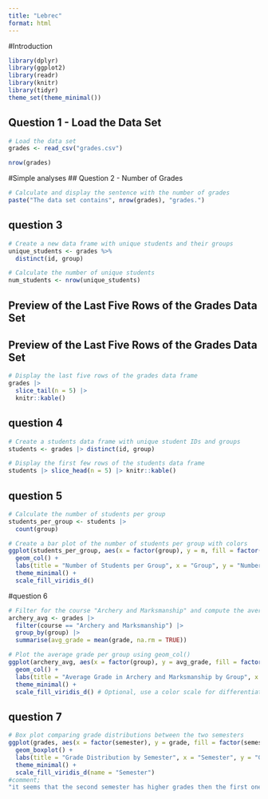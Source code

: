 ```yaml
---
title: "Lebrec"
format: html
---
```

#Introduction
```r
library(dplyr)
library(ggplot2)
library(readr)
library(knitr)
library(tidyr)
theme_set(theme_minimal())
```

## Question 1 - Load the Data Set

```r
# Load the data set
grades <- read_csv("grades.csv")

```

```r
nrow(grades)
```
#Simple analyses
## Question 2 - Number of Grades

```r
# Calculate and display the sentence with the number of grades
paste("The data set contains", nrow(grades), "grades.")
```

## question 3 
```r
# Create a new data frame with unique students and their groups
unique_students <- grades %>%
  distinct(id, group)

# Calculate the number of unique students
num_students <- nrow(unique_students)

```
## Preview of the Last Five Rows of the Grades Data Set

## Preview of the Last Five Rows of the Grades Data Set

```r
# Display the last five rows of the grades data frame
grades |>
  slice_tail(n = 5) |>
  knitr::kable()
```
## question 4 
```r
# Create a students data frame with unique student IDs and groups
students <- grades |> distinct(id, group)

# Display the first few rows of the students data frame
students |> slice_head(n = 5) |> knitr::kable()
```
## question 5 
```r
# Calculate the number of students per group
students_per_group <- students |>
  count(group)
```

```r
# Create a bar plot of the number of students per group with colors
ggplot(students_per_group, aes(x = factor(group), y = n, fill = factor(group))) +
  geom_col() +
  labs(title = "Number of Students per Group", x = "Group", y = "Number of Students") +
  theme_minimal() +
  scale_fill_viridis_d() 
```
#question 6 
```r
# Filter for the course "Archery and Marksmanship" and compute the average grade per group
archery_avg <- grades |>
  filter(course == "Archery and Marksmanship") |>
  group_by(group) |>
  summarise(avg_grade = mean(grade, na.rm = TRUE))

# Plot the average grade per group using geom_col()
ggplot(archery_avg, aes(x = factor(group), y = avg_grade, fill = factor(group))) +
  geom_col() +
  labs(title = "Average Grade in Archery and Marksmanship by Group", x = "Group", y = "Average Grade") +
  theme_minimal() +
  scale_fill_viridis_d() # Optional, use a color scale for differentiation
```
## question 7 

```r
# Box plot comparing grade distributions between the two semesters
ggplot(grades, aes(x = factor(semester), y = grade, fill = factor(semester))) +
  geom_boxplot() +
  labs(title = "Grade Distribution by Semester", x = "Semester", y = "Grade") +
  theme_minimal() +
  scale_fill_viridis_d(name = "Semester")
#comment;
"it seems that the second semester has higher grades then the first one but idk why maybe they have more experince"

```

